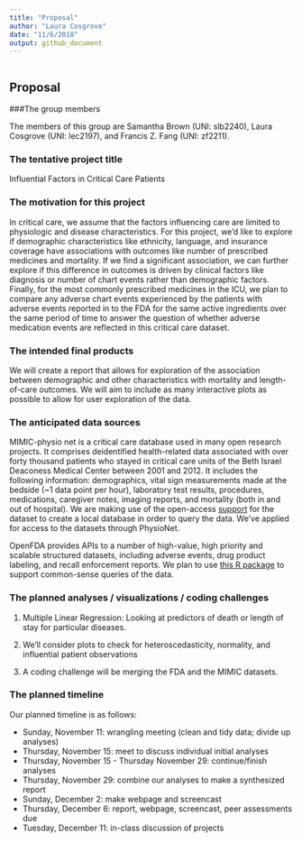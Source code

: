 ```yaml
---
title: "Proposal"
author: "Laura Cosgrove"
date: "11/6/2018"
output: github_document
---
```


```r
```

## Proposal

###The group members

The members of this group are Samantha Brown (UNI: slb2240), Laura Cosgrove (UNI: lec2197), and Francis Z. Fang (UNI: zf2211). 

### The tentative project title

Influential Factors in Critical Care Patients

### The motivation for this project

In critical care, we assume that the factors influencing care are limited to physiologic and disease characteristics. For this project, we’d like to explore if demographic characteristics like ethnicity, language, and insurance coverage have associations with outcomes like number of prescribed medicines and mortality. If we find a significant association, we can further explore if this difference in outcomes is driven by clinical factors like diagnosis or number of chart events rather than demographic factors. Finally, for the most commonly prescribed medicines in the ICU, we plan to compare any adverse chart events experienced by the patients with adverse events reported in to the FDA for the same active ingredients over the same period of time to answer the question of whether adverse medication events are reflected in this critical care dataset.

### The intended final products

We will create a report that allows for exploration of the association between demographic and other characteristics with mortality and length-of-care outcomes. We will aim to include as many interactive plots as possible to allow for user exploration of the data. 

### The anticipated data sources

MIMIC-physio net is a critical care database used in many open research projects. It comprises deidentified health-related data associated with over forty thousand patients who stayed in critical care units of the Beth Israel Deaconess Medical Center between 2001 and 2012. It includes the following information: demographics, vital sign measurements made at the bedside (~1 data point per hour), laboratory test results, procedures, medications, caregiver notes, imaging reports, and mortality (both in and out of hospital). We are making use of the open-access [support](https://github.com/MIT-LCP/mimic-code) for the dataset to create a local database in order to query the data. We’ve applied for access to the datasets through PhysioNet.

OpenFDA provides APIs to a number of high-value, high priority and scalable structured datasets, including adverse events, drug product labeling, and recall enforcement reports. We plan to use [this R package](https://github.com/rOpenHealth/openfda) to support common-sense queries of the data.

### The planned analyses / visualizations / coding challenges

1. Multiple Linear Regression: Looking at predictors of death or length of stay for particular diseases.

2. We'll consider plots to check for heteroscedasticity, normality, and influential patient observations

3. A coding challenge will be merging the FDA and the MIMIC datasets.

### The planned timeline

Our planned timeline is as follows:

*  Sunday, November 11: wrangling meeting (clean and tidy data; divide up analyses)
*  Thursday, November 15: meet to discuss individual initial analyses
*  Thursday, November 15 - Thursday November 29: continue/finish analyses
*  Thursday, November 29: combine our analyses to make a synthesized report
*  Sunday, December 2: make webpage and screencast
*  Thursday, December 6: report, webpage, screencast, peer assessments due
*  Tuesday, December 11: in-class discussion of projects

